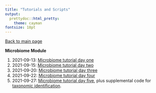 ```yaml
---
title: "Tutorials and Scripts"
output:
  prettydoc::html_pretty:
    theme: cayman
fontsize: 18pt
---
```


[Back to main page](index.html)



**Microbiome Module**

1. 2021-09-13: [Microbiome tutorial day one](Fall2021/tutorials/2021-09-13_microbiome_Day1.html)
2. 2021-09-15: [Microbiome tutorial day two](Fall2021/tutorials/2021-09-15_microbiome_Day2.html)
3. 2021-09-20: [Microbiome tutorial day three](Fall2021/tutorials/2021-09-20_microbiome_Day3.html)
4. 2021-09-22: [Microbiome tutorial day four](Fall2021/tutorials/2021-09-22_microbiome_Day4.html)
5. 2021-09-27: [Microbiome tutorial day five](Fall2021/tutorials/2021-09-27_microbiome_Day5.html), plus supplemental code for [taxonomic identification](Fall2021/tutorials/2021_09_27_microbiome_supp_taxaID.html).
